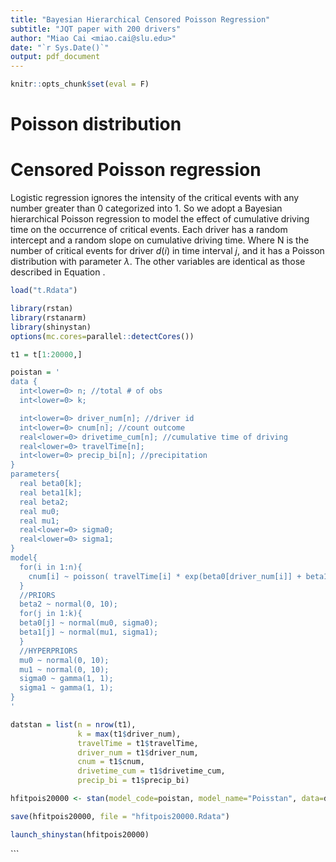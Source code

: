 ```yaml
---
title: "Bayesian Hierarchical Censored Poisson Regression"
subtitle: "JQT paper with 200 drivers"
author: "Miao Cai <miao.cai@slu.edu>"
date: "`r Sys.Date()`"
output: pdf_document
---
```


```r
knitr::opts_chunk$set(eval = F)
```

# Poisson distribution

# Censored Poisson regression

Logistic regression ignores the intensity of the critical events with any number greater than 0 categorized into 1. So we adopt a Bayesian hierarchical Poisson regression to model the effect of cumulative driving time on the occurrence of critical events. Each driver has a random intercept and a random slope on cumulative driving time.
\begin{align}
\label{pois}
\begin{split}
\text{N} & \sim \text{POIS}(t\cdot\lambda)\\
\lambda_{d(i)} & =\exp(\beta_{0, d(i)} + \beta_{1, d(i)} \cdot \text{CT} + \mathbf{\xi} \cdot \mathbf{W} + \mathbf{\nu} \cdot \mathbf{D})
\end{split}
\end{align}
Where N is the number of critical events for driver $d(i)$ in time interval $j$, and it has a Poisson distribution with parameter $\lambda$. The other variables are identical as those described in Equation \ref{logis}.


```r
load("t.Rdata")

library(rstan)
library(rstanarm)
library(shinystan)
options(mc.cores=parallel::detectCores())

t1 = t[1:20000,]

poistan = '
data {
  int<lower=0> n; //total # of obs
  int<lower=0> k;

  int<lower=0> driver_num[n]; //driver id
  int<lower=0> cnum[n]; //count outcome
  real<lower=0> drivetime_cum[n]; //cumulative time of driving
  real<lower=0> travelTime[n];
  int<lower=0> precip_bi[n]; //precipitation
}
parameters{
  real beta0[k];
  real beta1[k];
  real beta2;
  real mu0;
  real mu1;
  real<lower=0> sigma0;
  real<lower=0> sigma1;
}
model{
  for(i in 1:n){
    cnum[i] ~ poisson( travelTime[i] * exp(beta0[driver_num[i]] + beta1[driver_num[i]]*drivetime_cum[i] + beta2*precip_bi[i]) );
  }
  //PRIORS
  beta2 ~ normal(0, 10);
  for(j in 1:k){
  beta0[j] ~ normal(mu0, sigma0);
  beta1[j] ~ normal(mu1, sigma1);
  }
  //HYPERPRIORS
  mu0 ~ normal(0, 10);
  mu1 ~ normal(0, 10);
  sigma0 ~ gamma(1, 1);
  sigma1 ~ gamma(1, 1);
}
'

datstan = list(n = nrow(t1),
               k = max(t1$driver_num),
               travelTime = t1$travelTime,
               driver_num = t1$driver_num,
               cnum = t1$cnum,
               drivetime_cum = t1$drivetime_cum,
               precip_bi = t1$precip_bi)

hfitpois20000 <- stan(model_code=poistan, model_name="Poisstan", data=datstan, iter=5000,warmup = 1000, chains=3, control = list(adapt_delta = 0.95))

save(hfitpois20000, file = "hfitpois20000.Rdata")

launch_shinystan(hfitpois20000)
```


```


